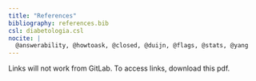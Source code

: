 ```yaml
---
title: "References"
bibliography: references.bib
csl: diabetologia.csl
nocite: |
  @answerability, @howtoask, @closed, @duijn, @flags, @stats, @yang
---
```

Links will not work from GitLab. To access links, download this pdf.

::: {#refs}
:::